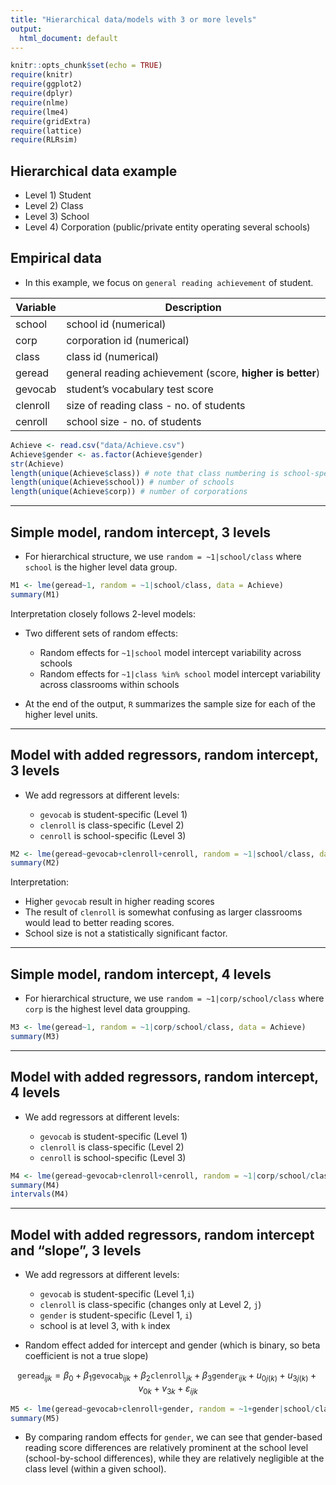 ---
title: "Hierarchical data/models with 3 or more levels"
output:
  html_document: default
---

```{r setup, include=FALSE}
knitr::opts_chunk$set(echo = TRUE)
require(knitr)
require(ggplot2)
require(dplyr)
require(nlme)
require(lme4)
require(gridExtra)
require(lattice)
require(RLRsim)
```

## Hierarchical data example

* Level 1) Student
* Level 2) Class  
* Level 3) School
* Level 4) Corporation (public/private entity operating several schools)



## Empirical data

* In this example, we focus on `general reading achievement` of student.


| Variable | Description                                                          |
|----------|----------------------------------------------------------------------|
| school   |  school id (numerical)                                               |
| corp     |  corporation id (numerical)                                          |
| class    |  class id (numerical)                                                |
| geread   |  general reading achievement (score, **higher is better**)           |
| gevocab  |  student's vocabulary test score                                     |
| clenroll |  size of reading class - no. of students                             |
| cenroll  |  school size - no. of students                                       |


```{r}
Achieve <- read.csv("data/Achieve.csv")
Achieve$gender <- as.factor(Achieve$gender)
str(Achieve)
length(unique(Achieve$class)) # note that class numbering is school-specific
length(unique(Achieve$school)) # number of schools
length(unique(Achieve$corp)) # number of corporations
```


--- 

## Simple model, random intercept, 3 levels


* For hierarchical structure, we use `random = ~1|school/class` where `school` is the higher level data group.  


```{r}
M1 <- lme(geread~1, random = ~1|school/class, data = Achieve)
summary(M1)
```

Interpretation closely follows 2-level models:

* Two different sets of random effects:

   + Random effects for `~1|school` model intercept variability across schools  
   + Random effects for `~1|class %in% school` model intercept variability across classrooms within schools 

* At the end of the output, `R` summarizes the sample size for each of the higher level units.

--- 

## Model with added regressors, random intercept, 3 levels

* We add regressors at different levels:

   + `gevocab` is student-specific (Level 1)
   + `clenroll` is class-specific (Level 2)
   + `cenroll` is school-specific (Level 3)
   

```{r}
M2 <- lme(geread~gevocab+clenroll+cenroll, random = ~1|school/class, data = Achieve)
summary(M2)
```

Interpretation: 

* Higher `gevocab` result in higher reading scores  
* The result of `clenroll` is somewhat confusing as larger classrooms would lead to better reading scores.  
* School size is not a statistically significant factor.

----

## Simple model, random intercept, 4 levels


* For hierarchical structure, we use `random = ~1|corp/school/class` where `corp` is the highest level data groupping.

```{r}
M3 <- lme(geread~1, random = ~1|corp/school/class, data = Achieve)
summary(M3)
```


---- 


## Model with added regressors, random intercept, 4 levels

* We add regressors at different levels:

   + `gevocab` is student-specific (Level 1)
   + `clenroll` is class-specific (Level 2)
   + `cenroll` is school-specific (Level 3)
   

```{r}
M4 <- lme(geread~gevocab+clenroll+cenroll, random = ~1|corp/school/class, data = Achieve)
summary(M4)
intervals(M4)
```

---- 


## Model with added regressors, random intercept and "slope", 3 levels

* We add regressors at different levels:

   + `gevocab`  is student-specific (Level 1,`i`)  
   + `clenroll` is class-specific (changes only at Level 2, `j`)  
   + `gender`   is student-specific (Level 1, `i`)  
   + school is at level 3, with `k` index  
   
* Random effect added for intercept and gender (which is binary, so beta coefficient is not a true slope)  

$$
\texttt{geread}_{ijk} = \beta_0 + \beta_1 \texttt{gevocab}_{ijk}
+ \beta_2 \texttt{clenroll}_{jk} + \beta_3 \texttt{gender}_{ijk}
+ u_{0j(k)} + u_{3j(k)} + v_{0k} + v_{3k} + \varepsilon_{ijk}
$$


```{r}
M5 <- lme(geread~gevocab+clenroll+gender, random = ~1+gender|school/class, data = Achieve)
summary(M5)
```


* By comparing random effects for `gender`, we can see that gender-based reading score differences are relatively prominent at the school level (school-by-school differences), while they are relatively negligible at the class level (within a given school).